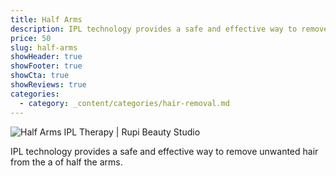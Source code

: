 ```yaml
---
title: Half Arms
description: IPL technology provides a safe and effective way to remove unwanted hair from the a of half the arms.
price: 50
slug: half-arms
showHeader: true
showFooter: true
showCta: true
showReviews: true
categories:
  - category: _content/categories/hair-removal.md
---
```


![Half Arms IPL Therapy | Rupi Beauty Studio](/uploads/services/ipl-therapy.webp 'Half Arms IPL Therapy  | Rupi Beauty Studio')

IPL technology provides a safe and effective way to remove unwanted hair from the a of half the arms.
